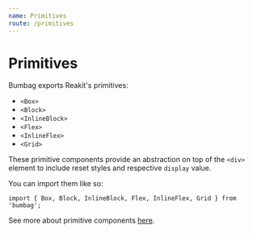 ```yaml
---
name: Primitives
route: /primitives
---
```


# Primitives

Bumbag exports Reakit's primitives:

- `<Box>`
- `<Block>`
- `<InlineBlock>`
- `<Flex>`
- `<InlineFlex>`
- `<Grid>`

These primitive components provide an abstraction on top of the `<div>` element to include reset styles and respective `display` value.

You can import them like so:

```
import { Box, Block, InlineBlock, Flex, InlineFlex, Grid } from 'bumbag';
```

See more about primitive components [here](https://reakit.io/components/box).
